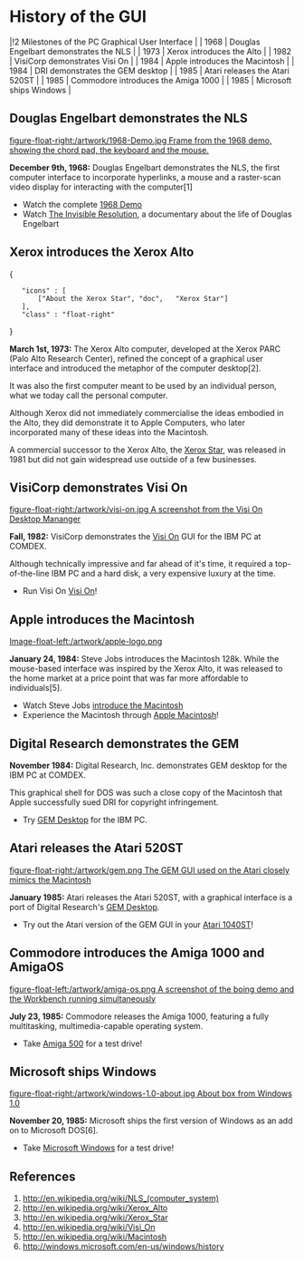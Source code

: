 = History of the GUI =

|!2         Milestones of the PC Graphical User Interface            |
| 1968         | Douglas Engelbart demonstrates the NLS              |
| 1973         | Xerox introduces the Alto                           |
| 1982         | VisiCorp demonstrates Visi On                       |
| 1984         | Apple introduces the Macintosh                      |
| 1984         | DRI demonstrates the GEM desktop                    |
| 1985         | Atari releases the Atari 520ST                      |
| 1985         | Commodore introduces the Amiga 1000                 |
| 1985         | Microsoft ships Windows                             |

== Douglas Engelbart demonstrates the NLS ==

[[figure-float-right:/artwork/1968-Demo.jpg Frame from the 1968 demo, showing the chord pad, the keyboard and the mouse.]]

'''December 9th, 1968:''' Douglas Engelbart demonstrates the NLS, the first computer interface to incorporate hyperlinks, a mouse and a raster-scan video display for interacting with the computer[1]

* Watch the complete [http://www.1968demo.org 1968 Demo]
* Watch [http://www.invisiblerevolution.net/ The Invisible Resolution], a documentary about the life of Douglas Engelbart

== Xerox introduces the Xerox Alto ==

{
	"icons" : [
		["About the Xerox Star", "doc",   "Xerox Star"]
	],
	"class" : "float-right"
}

'''March 1st, 1973:''' The Xerox Alto computer, developed at the Xerox PARC (Palo Alto Research Center), refined the concept of a graphical user interface and introduced the metaphor of the computer desktop[2].

It was also the first computer meant to be used by an individual person, what we today call the personal computer.

Although Xerox did not immediately commercialise the ideas embodied in the Alto, they did demonstrate it to Apple Computers, who later incorporated many of these ideas into the Macintosh.

A commercial successor to the Xerox Alto, the [[Xerox Star]], was released in 1981 but did not gain widespread use outside of a few businesses.

== VisiCorp demonstrates Visi On ==

[[figure-float-right:/artwork/visi-on.jpg A screenshot from the Visi On Desktop Mananger]]

'''Fall, 1982:''' VisiCorp demonstrates the [[Visi On]] GUI for the IBM PC at COMDEX.

Although technically impressive and far ahead of it's time, it required a top-of-the-line IBM PC and a hard disk, a very expensive luxury at the time.

* Run Visi On [[inside your web browser|Visi On]]!


== Apple introduces the Macintosh ==

[[Image-float-left:/artwork/apple-logo.png]]

'''January 24, 1984:''' Steve Jobs introduces the Macintosh 128k. While the mouse-based interface was inspired by the Xerox Alto, it was released to the home market at a price point that was far more affordable to individuals[5].

* Watch Steve Jobs [https://www.youtube.com/watch?v=2B-XwPjn9YY introduce the Macintosh]
* Experience the Macintosh through [[in-browser emulation|Apple Macintosh]]!

== Digital Research demonstrates the GEM ==

'''November 1984:''' Digital Research, Inc. demonstrates GEM desktop for the IBM PC at COMDEX.

This graphical shell for DOS was such a close copy of the Macintosh that Apple successfully sued DRI for copyright infringement.

* Try [[GEM/1|GEM Desktop]] for the IBM PC.

== Atari releases the Atari 520ST ==

[[figure-float-right:/artwork/gem.png The GEM GUI used on the Atari closely mimics the Macintosh]]

'''January 1985:''' Atari releases the Atari 520ST, with a graphical interface is a port of Digital Research's [[GEM|GEM Desktop]].

* Try out the Atari version of the GEM GUI in your [[web browser|Atari 1040ST]]!

== Commodore introduces the Amiga 1000 and AmigaOS ==

[[figure-float-left:/artwork/amiga-os.png A screenshot of the boing demo and the Workbench running simultaneously]]

'''July 23, 1985:''' Commodore releases the Amiga 1000, featuring a fully multitasking, multimedia-capable operating system.

* Take [[AmigaOS|Amiga 500]] for a test drive!

== Microsoft ships Windows ==

[[figure-float-right:/artwork/windows-1.0-about.jpg About box from Windows 1.0]]

'''November 20, 1985:''' Microsoft ships the first version of Windows as an add on to Microsoft DOS[6].

* Take [[Windows 1.0|Microsoft Windows]] for a test drive!

== References ==

# http://en.wikipedia.org/wiki/NLS_(computer_system)
# http://en.wikipedia.org/wiki/Xerox_Alto
# http://en.wikipedia.org/wiki/Xerox_Star
# http://en.wikipedia.org/wiki/Visi_On
# http://en.wikipedia.org/wiki/Macintosh
# http://windows.microsoft.com/en-us/windows/history
